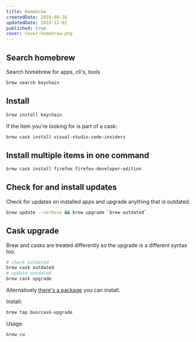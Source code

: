 ```yaml
---
title: Homebrew
createdDate: 2019-08-16
updatedDate: 2019-12-02
published: true
cover: cover-homebrew.png
---
```


## Search homebrew

Search homebrew for apps, cli's, tools

```bash
brew search keychain
```

## Install

```bash
brew install keychain
```

If the item you're looking for is part of a cask:

```bash
brew cask install visual-studio-code-insiders
```

## Install multiple items in one command

```bash
brew cask install firefox firefox-developer-edition
```

## Check for and install updates

Check for updates on installed apps and upgrade anything that is
outdated.

```bash
brew update --verbose && brew upgrade `brew outdated`
```

## Cask upgrade

Brew and casks are treated differently so the upgrade is a different
syntax too.

```bash
# check outdated
brew cask outdated
# update outdated
brew cask upgrade
```

Alternatively [there's a package] you can install.

Install:

```bash
brew tap buo/cask-upgrade
```

Usage:

```bash
brew cu
```

<!-- Links -->

[there's a package]: https://github.com/buo/homebrew-cask-upgrade
